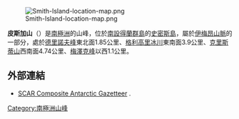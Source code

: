 [[Image:Smith-Island-location-map.png|thumb]]

{{Coord|62|56|19.7|S|62|28|03|W||display=title}} 

'''皮斯加山'''（{{lang-en|Mount Pisgah}}）是[[南極洲|南極洲]]的山峰，位於[[南設得蘭群島|南設得蘭群島]]的[[史密斯島|史密斯島]]，屬於[[伊梅昂山脈|伊梅昂山脈]]的一部分，處於[[德里諾夫峰|德里諾夫峰]]東北面1.85公里、[[格利高里冰川|格利高里冰川]]東南面3.9公里、[[克里斯蒂山|克里斯蒂山]]西南面4.74公里、[[梅澤克峰|梅澤克峰]]以西1.1公里。

==外部連結==
* [http://data.aad.gov.au/aadc/gaz/scar/ SCAR Composite Antarctic Gazetteer] {{WebCite|url=https://www.webcitation.org/5ug2CfC7m?url=http://data.aad.gov.au/aadc/gaz/scar/ |date=20101202140255 |dateformat=iso }}.

{{Antarctica-geo-stub}}
[[Category:南極洲山峰|Category:南極洲山峰]]
